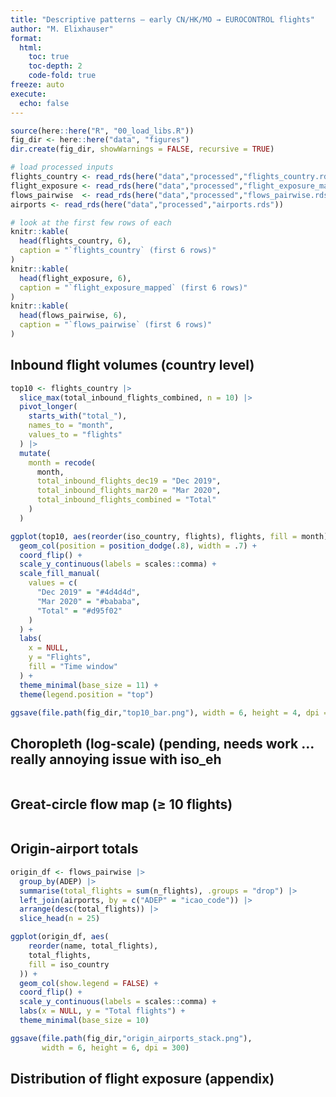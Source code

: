 ```yaml
---
title: "Descriptive patterns — early CN/HK/MO → EUROCONTROL flights"
author: "M. Elixhauser"
format:
  html:
    toc: true
    toc-depth: 2
    code-fold: true
freeze: auto
execute:
  echo: false 
---
```


```r
source(here::here("R", "00_load_libs.R"))
fig_dir <- here::here("data", "figures")
dir.create(fig_dir, showWarnings = FALSE, recursive = TRUE)

# load processed inputs
flights_country <- read_rds(here("data","processed","flights_country.rds"))
flight_exposure <- read_rds(here("data","processed","flight_exposure_mapped.rds"))
flows_pairwise  <- read_rds(here("data","processed","flows_pairwise.rds"))
airports <- read_rds(here("data","processed","airports.rds"))
```

```r
# look at the first few rows of each
knitr::kable(
  head(flights_country, 6),
  caption = "`flights_country` (first 6 rows)"
)
knitr::kable(
  head(flight_exposure, 6),
  caption = "`flight_exposure_mapped` (first 6 rows)"
)
knitr::kable(
  head(flows_pairwise, 6),
  caption = "`flows_pairwise` (first 6 rows)"
)
```

## Inbound flight volumes (country level)
```r
top10 <- flights_country |>
  slice_max(total_inbound_flights_combined, n = 10) |>
  pivot_longer(
    starts_with("total_"),
    names_to = "month", 
    values_to = "flights"
  ) |>
  mutate(
    month = recode(
      month,
      total_inbound_flights_dec19 = "Dec 2019",
      total_inbound_flights_mar20 = "Mar 2020",
      total_inbound_flights_combined = "Total"
    )
  )

ggplot(top10, aes(reorder(iso_country, flights), flights, fill = month)) +
  geom_col(position = position_dodge(.8), width = .7) +
  coord_flip() +
  scale_y_continuous(labels = scales::comma) +
  scale_fill_manual(
    values = c(
      "Dec 2019" = "#4d4d4d",
      "Mar 2020" = "#bababa",
      "Total" = "#d95f02"
    )
  ) +
  labs(
    x = NULL,
    y = "Flights",
    fill = "Time window"
  ) +
  theme_minimal(base_size = 11) +
  theme(legend.position = "top")

ggsave(file.path(fig_dir,"top10_bar.png"), width = 6, height = 4, dpi = 300)
```

## Choropleth (log-scale) (pending, needs work ... really annoying issue with iso_eh 
```r

```

## Great-circle flow map (≥ 10 flights)
```r

```

## Origin-airport totals

```r
origin_df <- flows_pairwise |>
  group_by(ADEP) |>
  summarise(total_flights = sum(n_flights), .groups = "drop") |>
  left_join(airports, by = c("ADEP" = "icao_code")) |>
  arrange(desc(total_flights)) |>
  slice_head(n = 25)

ggplot(origin_df, aes(
    reorder(name, total_flights),
    total_flights,
    fill = iso_country
  )) +
  geom_col(show.legend = FALSE) +
  coord_flip() +
  scale_y_continuous(labels = scales::comma) +
  labs(x = NULL, y = "Total flights") +
  theme_minimal(base_size = 10)

ggsave(file.path(fig_dir,"origin_airports_stack.png"),
       width = 6, height = 6, dpi = 300)
```

## Distribution of flight exposure (appendix)

```r

```